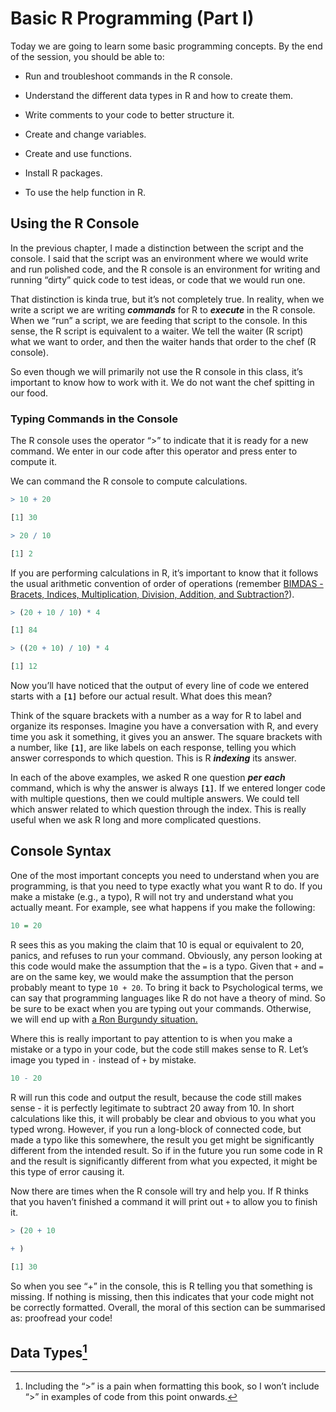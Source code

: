 # Basic R Programming (Part I) {#programming1}

Today we are going to learn some basic programming concepts. By the end of the session, you should be able to:

-   Run and troubleshoot commands in the R console.

-   Understand the different data types in R and how to create them.

-   Write comments to your code to better structure it.

-   Create and change variables.

-   Create and use functions.

-   Install R packages.

-   To use the help function in R.

## Using the R Console

In the previous chapter, I made a distinction between the script and the console. I said that the script was an environment where we would write and run polished code, and the R console is an environment for writing and running "dirty" quick code to test ideas, or code that we would run one.

That distinction is kinda true, but it's not completely true. In reality, when we write a script we are writing ***commands*** for R to ***execute*** in the R console. When we "run" a script, we are feeding that script to the console. In this sense, the R script is equivalent to a waiter. We tell the waiter (R script) what we want to order, and then the waiter hands that order to the chef (R console).

So even though we will primarily not use the R console in this class, it's important to know how to work with it. We do not want the chef spitting in our food.

### Typing Commands in the Console

The R console uses the operator "\>" to indicate that it is ready for a new command. We enter in our code after this operator and press enter to compute it.

We can command the R console to compute calculations.

```r

> 10 + 20

[1] 30

```

```r

> 20 / 10

[1] 2

```

If you are performing calculations in R, it's important to know that it follows the usual arithmetic convention of order of operations (remember [BIMDAS - Bracets, Indices, Multiplication, Division, Addition, and Subtraction?](https://www.tes.com/en-ie/teaching-resource/bidmas-bodmas-bedmas-bimdas-pemdas-permdas-11154272#:~:text=%E2%80%A2%20BIMDAS%20%2D%20Brackets%2C%20Indices%2C,Multiplication%2C%20Division%2C%20Addition%2C%20Subtraction)).

```r


> (20 + 10 / 10) * 4 

[1] 84

> ((20 + 10) / 10) * 4

[1] 12

```

Now you'll have noticed that the output of every line of code we entered starts with a **`[1]`** before our actual result. What does this mean?

Think of the square brackets with a number as a way for R to label and organize its responses. Imagine you have a conversation with R, and every time you ask it something, it gives you an answer. The square brackets with a number, like **`[1]`**, are like labels on each response, telling you which answer corresponds to which question. This is R ***indexing*** its answer.

In each of the above examples, we asked R one question ***per each*** command, which is why the answer is always **`[1]`**. If we entered longer code with multiple questions, then we could multiple answers. We could tell which answer related to which question through the index. This is really useful when we ask R long and more complicated questions.

## Console Syntax

One of the most important concepts you need to understand when you are programming, is that you need to type exactly what you want R to do. If you make a mistake (e.g., a typo), R will not try and understand what you actually meant. For example, see what happens if you make the following:

```r

10 = 20

```

R sees this as you making the claim that 10 is equal or equivalent to 20, panics, and refuses to run your command. Obviously, any person looking at this code would make the assumption that the `=` is a typo. Given that `+` and `=` are on the same key, we would make the assumption that the person probably meant to type `10 + 20`. To bring it back to Psychological terms, we can say that programming languages like R do not have a theory of mind. So be sure to be exact when you are typing out your commands. Otherwise, we will end up with [a Ron Burgundy situation.](https://www.youtube.com/watch?v=X3zfP14pLxc)

Where this is really important to pay attention to is when you make a mistake or a typo in your code, but the code still makes sense to R. Let's image you typed in `-` instead of `+` by mistake. 

```r

10 - 20

```
R will run this code and output the result, because the code still makes sense - it is perfectly legitimate to subtract 20 away from 10. In short calculations like this, it will probably be clear and obvious to you what you typed wrong. However, if you run a long-block of connected code, but made a typo like this somewhere, the result you get might be significantly different from the intended result. So if in the future you run some code in R and the result is significantly different from what you expected, it might be this type of error causing it. 

Now there are times when the R console will try and help you. If R thinks that you haven't finished a command it will print out `+` to allow you to finish it. 

```r

> (20 + 10
 
+ )

[1] 30

```

So when you see "+" in the console, this is R telling you that something is missing. If nothing is missing, then this indicates that your code might not be correctly formatted. Overall, the moral of this section can be summarised as: proofread your code!

## Data Types[^03-programming_p1-1]

[^03-programming_p1-1]: Including the ">" is a pain when formatting this book, so I won't include "\>" in examples of code from this point onwards. 


